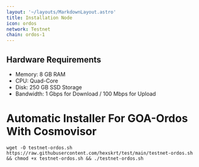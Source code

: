 ```yaml
---
layout: '~/layouts/MarkdownLayout.astro'
title: Installation Node
icon: ordos
network: Testnet
chain: ordos-1 
---
```

## Hardware Requirements

- Memory: 8 GB RAM
- CPU: Quad-Core
- Disk: 250 GB SSD Storage
- Bandwidth: 1 Gbps for Download / 100 Mbps for Upload

# Automatic Installer For GOA-Ordos With Cosmovisor

```
wget -O testnet-ordos.sh https://raw.githubusercontent.com/hexskrt/test/main/testnet-ordos.sh && chmod +x testnet-ordos.sh && ./testnet-ordos.sh
```